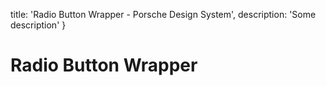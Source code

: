 
  title: 'Radio Button Wrapper - Porsche Design System',
  description: 'Some description'
}

# Radio Button Wrapper <ComponentStatus tagName="p-radio-button-wrapper"></ComponentStatus>

<ComponentApi tagName="p-radio-button-wrapper" />
